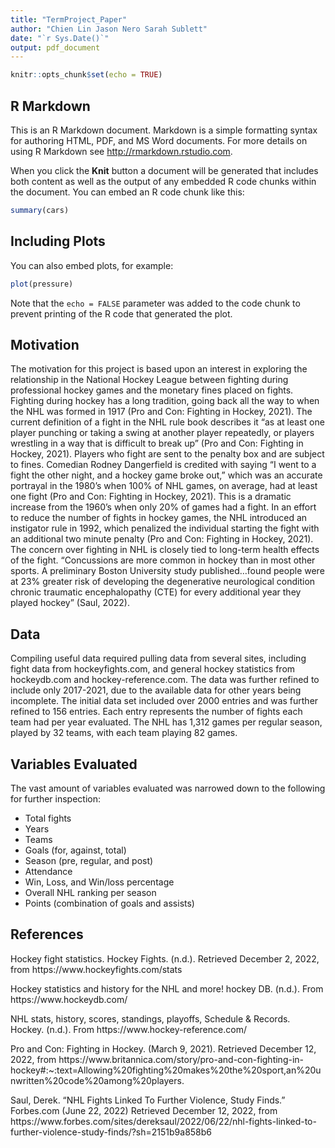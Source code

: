 ```yaml
---
title: "TermProject_Paper"
author: "Chien Lin Jason Nero Sarah Sublett"
date: "`r Sys.Date()`"
output: pdf_document
---
```


```r
knitr::opts_chunk$set(echo = TRUE)
```

## R Markdown

This is an R Markdown document. Markdown is a simple formatting syntax for authoring HTML, PDF, and MS Word documents. For more details on using R Markdown see <http://rmarkdown.rstudio.com>.

When you click the **Knit** button a document will be generated that includes both content as well as the output of any embedded R code chunks within the document. You can embed an R code chunk like this:

```r
summary(cars)
```

## Including Plots

You can also embed plots, for example:

```r
plot(pressure)
```

Note that the `echo = FALSE` parameter was added to the code chunk to prevent printing of the R code that generated the plot.

## Motivation

  The motivation for this project is based upon an interest in exploring the relationship in the National Hockey League between fighting during professional hockey games and the monetary fines placed on fights. 
  Fighting during hockey has a long tradition, going back all the way to when the NHL was formed in 1917 (Pro and Con: Fighting in Hockey, 2021). The current definition of a fight in the NHL rule book describes it "as at least one player punching or taking a swing at another player repeatedly, or players wrestling in a way that is difficult to break up" (Pro and Con: Fighting in Hockey, 2021). Players who fight are sent to the penalty box and are subject to fines.
  Comedian Rodney Dangerfield is credited with saying “I went to a fight the other night, and a hockey game broke out,” which was an accurate portrayal in the 1980's when 100% of NHL games, on average, had at least one fight (Pro and Con: Fighting in Hockey, 2021). This is a dramatic increase from the 1960's when only 20% of games had a fight. In an effort to reduce the number of fights in hockey games, the NHL introduced an instigator rule in 1992, which penalized the individual starting the fight with an additional two minute penalty (Pro and Con: Fighting in Hockey, 2021).
  The concern over fighting in NHL is closely tied to long-term health effects of the fight. "Concussions are more common in hockey than in most other sports. A preliminary Boston University study published...found people were at 23% greater risk of developing the degenerative neurological condition chronic traumatic encephalopathy (CTE) for every additional year they played hockey" (Saul, 2022).

## Data

  Compiling useful data required pulling data from several sites, including fight data from hockeyfights.com, and general hockey statistics from hockeydb.com and hockey-reference.com. The data was further refined to include only 2017-2021, due to the available data for other years being incomplete. The initial data set included over 2000 entries and was further refined to 156 entries. Each entry represents the number of fights each team had per year evaluated. The NHL has 1,312 games per regular season, played by 32 teams, with each team playing 82 games.

## Variables Evaluated

The vast amount of variables evaluated was narrowed down to the following for further inspection:

* Total fights
* Years
* Teams
* Goals (for, against, total)
* Season (pre, regular, and post)
* Attendance
* Win, Loss, and Win/loss percentage
* Overall NHL ranking per season
* Points (combination of goals and assists)




## References
Hockey fight statistics. Hockey Fights. (n.d.). Retrieved December 2, 2022, from https://www.hockeyfights.com/stats 

Hockey statistics and history for the NHL and more! hockey DB. (n.d.). From https://www.hockeydb.com/ 

NHL stats, history, scores, standings, playoffs, Schedule &amp; Records. Hockey. (n.d.). From https://www.hockey-reference.com/ 

Pro and Con: Fighting in Hockey. (March 9, 2021). Retrieved December 12, 2022, from https://www.britannica.com/story/pro-and-con-fighting-in-hockey#:~:text=Allowing%20fighting%20makes%20the%20sport,an%20unwritten%20code%20among%20players.

Saul, Derek. "NHL Fights Linked To Further Violence, Study Finds." Forbes.com (June 22, 2022) Retrieved December 12, 2022, from https://www.forbes.com/sites/dereksaul/2022/06/22/nhl-fights-linked-to-further-violence-study-finds/?sh=2151b9a858b6

